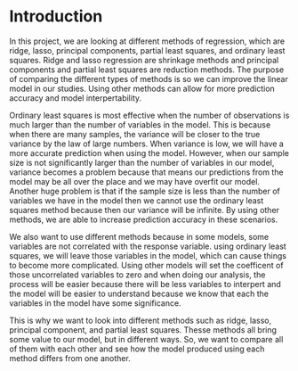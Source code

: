 # Introduction

In this project, we are looking at different methods of regression, which are ridge, lasso, principal components, partial least squares, and ordinary least squares. Ridge and lasso regression are shrinkage methods and principal components and partial least squares are reduction methods. The purpose of comparing the different types of methods is so we can improve the linear model in our studies. Using other methods can allow for more prediction accuracy and model interpertability. 

Ordinary least squares is most effective when the number of observations is much larger than the number of variables in the model. This is because when there are many samples, the variance will be closer to the true variance by the law of large numbers. When variance is low, we will have a more accurate prediction when using the model. However, when our sample size is not significantly larger than the number of variables in our model, variance becomes a problem because that means our predictions from the model may be all over the place and we may have overfit our model. Another huge problem is that if the sample size is less than the number of variables we have in the model then we cannot use the ordinary least squares method because then our variance will be infinite. By using other methods, we are able to increase prediction accuracy in these scenarios.

We also want to use different methods because in some models, some variables are not correlated with the response variable. using ordinary least squares, we will leave those variables in the model, which can cause things to become more complicated. Using other models will set the coefficent of those uncorrelated variables to zero and when doing our analysis, the process will be easier because there will be less variables to interpert and the model will be easier to understand because we know that each the variables in the model have some significance. 

This is why we want to look into different methods such as ridge, lasso, principal component, and partial least squares. Thesse methods all bring some value to our model, but in different ways. So, we want to compare all of them with each other and see how the model produced using each method differs from one another. 